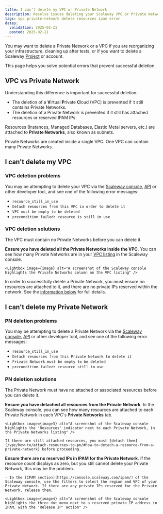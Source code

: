 ```yaml
---
title: I can't delete my VPC or Private Network
description: Resolve issues deleting your Scaleway VPC or Private Network with this troubleshooting guide. Find solutions to common errors and get back to managing your infrastructure.
tags: vpc private-network delete resources ipam error
dates:
  validation: 2025-02-21
  posted: 2025-02-21
---
```



You may want to delete a Private Network or a VPC if you are reorganizing your infrastructure, cleaning up after tests, or if you want to delete a Scaleway [Project](/organizations-and-projects/concepts/#project) or account.

This page helps you solve potential errors that prevent successful deletion.

## VPC vs Private Network

Understanding this difference is important for successful deletion.

- The deletion of a **V**irtual **P**rivate **C**loud (VPC) is prevented if it still contains Private Networks.
- The deletion of a Private Network is prevented if it still has attached resources or reserved IPAM IPs.

Resources (Instances, Managed Databases, Elastic Metal servers, etc.) are attached to **Private Networks**, also known as subnets. 

Private Networks are created inside a single VPC. One VPC can contain many Private Networks.

## I can't delete my VPC

### VPC deletion problems

You may be attempting to delete your VPC via the [Scaleway console](/vpc/how-to/delete-vpc/), [API](https://www.scaleway.com/en/developers/api/vpc/#path-vpcs-delete-a-vpc) or other developer tool, and see one of the following error messages:

- `resource_still_in_use`
- `Detach resources from this VPC in order to delete it`
- `VPC must be empty to be deleted`
- `precondition failed: resource is still in use`

### VPC deletion solutions

The VPC must contain no Private Networks before you can delete it.

**Ensure you have deleted all the Private Networks inside the VPC**. You can see how many Private Networks are in your [VPC listing](https://console.scaleway.com/vpc/vpc) in the Scaleway console.

    <Lightbox image={image} alt="A screenshot of the Scaleway console highlights the Private Networks column on the VPC listing" />

In order to successfully delete a Private Network, you must ensure no resources are attached to it, and there are no private IPs reserved within the network. See the [information below](#i-cant-delete-my-private-network) for full details.

## I can't delete my Private Network

### PN deletion problems

You may be attempting to delete a Private Network via the [Scaleway console](/vpc/how-to/delete-private-network/), [API](https://www.scaleway.com/en/developers/api/vpc/#path-private-networks-delete-a-private-network) or other developer tool, and see one of the following error messages:

- `resource_still_in_use`
- `Detach resources from this Private Network to delete it`
- `Private Network must be empty to be deleted`
- `precondition failed: resource_still_in_use`

### PN deletion solutions

The Private Network must have no attached or associated resources before you can delete it.

**Ensure you have detached all resources from the Private Network**. In the Scaleway console, you can see how many resources are attached to each Private Network in each VPC's **Private Networks** tab.

    <Lightbox image={image3} alt="A screenshot of the Scaleway console highlights the 'Resources' indicator next to each Private Network, in the Private Networks listing" />

    If there are still attached resources, you must [detach them](/vpc/how-to/attach-resources-to-pn/#how-to-detach-a-resource-from-a-private-network) before proceeding.

**Ensure there are no reserved IPs in IPAM for the Private Network**. If the resource count displays as zero, but you still cannot delete your Private Network, this may be the problem.

    - In the [IPAM section](https://console.scaleway.com/ipam/) of the Scaleway console, use the filters to select the region and VPC of your Private Network. If there are any private IPs reserved for the Private Network, release them.

    <Lightbox image={image4} alt="A screenshot of the Scaleway console highlights the three dot menu next to a reserved private IP address in IPAM, with the 'Release IP' action" />
    